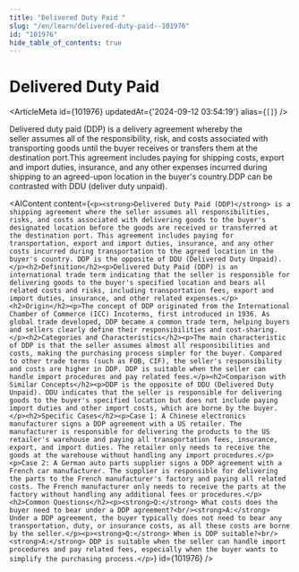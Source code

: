 ```yaml
---
title: "Delivered Duty Paid "
slug: "/en/learn/delivered-duty-paid--101976"
id: "101976"
hide_table_of_contents: true
---
```



# Delivered Duty Paid 

<ArticleMeta id={101976} updatedAt={'2024-09-12 03:54:19'} alias={`[]`} />
<div className='border-solid border-b border-t-0 my-4 border-[var(--ifm-color-gray-300)]' />

Delivered duty paid (DDP) is a delivery agreement whereby the seller assumes all of the responsibility, risk, and costs associated with transporting goods until the buyer receives or transfers them at the destination port.This agreement includes paying for shipping costs, export and import duties, insurance, and any other expenses incurred during shipping to an agreed-upon location in the buyer's country.DDP can be contrasted with DDU (deliver duty unpaid).

<AIContent content={`<p><strong>Delivered Duty Paid (DDP)</strong> is a shipping agreement where the seller assumes all responsibilities, risks, and costs associated with delivering goods to the buyer's designated location before the goods are received or transferred at the destination port. This agreement includes paying for transportation, export and import duties, insurance, and any other costs incurred during transportation to the agreed location in the buyer's country. DDP is the opposite of DDU (Delivered Duty Unpaid).</p><h2>Definition</h2><p>Delivered Duty Paid (DDP) is an international trade term indicating that the seller is responsible for delivering goods to the buyer's specified location and bears all related costs and risks, including transportation fees, export and import duties, insurance, and other related expenses.</p><h2>Origin</h2><p>The concept of DDP originated from the International Chamber of Commerce (ICC) Incoterms, first introduced in 1936. As global trade developed, DDP became a common trade term, helping buyers and sellers clearly define their responsibilities and cost-sharing.</p><h2>Categories and Characteristics</h2><p>The main characteristic of DDP is that the seller assumes almost all responsibilities and costs, making the purchasing process simpler for the buyer. Compared to other trade terms (such as FOB, CIF), the seller's responsibility and costs are higher in DDP. DDP is suitable when the seller can handle import procedures and pay related fees.</p><h2>Comparison with Similar Concepts</h2><p>DDP is the opposite of DDU (Delivered Duty Unpaid). DDU indicates that the seller is responsible for delivering goods to the buyer's specified location but does not include paying import duties and other import costs, which are borne by the buyer.</p><h2>Specific Cases</h2><p>Case 1: A Chinese electronics manufacturer signs a DDP agreement with a US retailer. The manufacturer is responsible for delivering the products to the US retailer's warehouse and paying all transportation fees, insurance, export, and import duties. The retailer only needs to receive the goods at the warehouse without handling any import procedures.</p><p>Case 2: A German auto parts supplier signs a DDP agreement with a French car manufacturer. The supplier is responsible for delivering the parts to the French manufacturer's factory and paying all related costs. The French manufacturer only needs to receive the parts at the factory without handling any additional fees or procedures.</p><h2>Common Questions</h2><p><strong>Q:</strong> What costs does the buyer need to bear under a DDP agreement?<br/><strong>A:</strong> Under a DDP agreement, the buyer typically does not need to bear any transportation, duty, or insurance costs, as all these costs are borne by the seller.</p><p><strong>Q:</strong> When is DDP suitable?<br/><strong>A:</strong> DDP is suitable when the seller can handle import procedures and pay related fees, especially when the buyer wants to simplify the purchasing process.</p>`} id={101976} />
